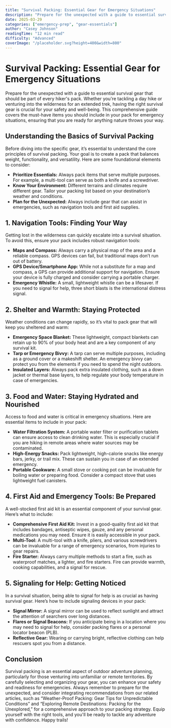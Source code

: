 ```yaml
---
title: "Survival Packing: Essential Gear for Emergency Situations"
description: "Prepare for the unexpected with a guide to essential survival gear that should be part of every hiker's pack."
date: 2025-03-29
categories: ["emergency-prep", "gear-essentials"]
author: "Casey Johnson"
readingTime: "12 min read"
difficulty: "Advanced"
coverImage: "/placeholder.svg?height=400&width=800"
---
```


# Survival Packing: Essential Gear for Emergency Situations

Prepare for the unexpected with a guide to essential survival gear that should be part of every hiker's pack. Whether you're tackling a day hike or venturing into the wilderness for an extended trek, having the right survival gear is crucial for your safety and well-being. This comprehensive guide covers the must-have items you should include in your pack for emergency situations, ensuring that you are ready for anything nature throws your way.

## Understanding the Basics of Survival Packing

Before diving into the specific gear, it’s essential to understand the core principles of survival packing. Your goal is to create a pack that balances weight, functionality, and versatility. Here are some foundational elements to consider:

- **Prioritize Essentials:** Always pack items that serve multiple purposes. For example, a multi-tool can serve as both a knife and a screwdriver.
- **Know Your Environment:** Different terrains and climates require different gear. Tailor your packing list based on your destination’s weather and conditions.
- **Plan for the Unexpected:** Always include gear that can assist in emergencies, such as navigation tools and first aid supplies.

## 1. Navigation Tools: Finding Your Way

Getting lost in the wilderness can quickly escalate into a survival situation. To avoid this, ensure your pack includes robust navigation tools:

- **Maps and Compass:** Always carry a physical map of the area and a reliable compass. GPS devices can fail, but traditional maps don’t run out of battery.
- **GPS Device/Smartphone App:** While not a substitute for a map and compass, a GPS can provide additional support for navigation. Ensure your device is fully charged and consider carrying a portable charger.
- **Emergency Whistle:** A small, lightweight whistle can be a lifesaver. If you need to signal for help, three short blasts is the international distress signal.

## 2. Shelter and Warmth: Staying Protected

Weather conditions can change rapidly, so it’s vital to pack gear that will keep you sheltered and warm:

- **Emergency Space Blanket:** These lightweight, compact blankets can retain up to 90% of your body heat and are a key component of any survival kit.
- **Tarp or Emergency Bivvy:** A tarp can serve multiple purposes, including as a ground cover or a makeshift shelter. An emergency bivvy can protect you from the elements if you need to spend the night outdoors.
- **Insulated Layers:** Always pack extra insulated clothing, such as a down jacket or thermal base layers, to help regulate your body temperature in case of emergencies.

## 3. Food and Water: Staying Hydrated and Nourished

Access to food and water is critical in emergency situations. Here are essential items to include in your pack:

- **Water Filtration System:** A portable water filter or purification tablets can ensure access to clean drinking water. This is especially crucial if you are hiking in remote areas where water sources may be contaminated.
- **High-Energy Snacks:** Pack lightweight, high-calorie snacks like energy bars, jerky, or trail mix. These can sustain you in case of an extended emergency.
- **Portable Cookware:** A small stove or cooking pot can be invaluable for boiling water or preparing food. Consider a compact stove that uses lightweight fuel canisters.

## 4. First Aid and Emergency Tools: Be Prepared

A well-stocked first aid kit is an essential component of your survival gear. Here’s what to include:

- **Comprehensive First Aid Kit:** Invest in a good-quality first aid kit that includes bandages, antiseptic wipes, gauze, and any personal medications you may need. Ensure it is easily accessible in your pack.
- **Multi-Tool:** A multi-tool with a knife, pliers, and various screwdrivers can be invaluable for a range of emergency scenarios, from injuries to gear repairs.
- **Fire Starter:** Always carry multiple methods to start a fire, such as waterproof matches, a lighter, and fire starters. Fire can provide warmth, cooking capabilities, and a signal for rescue.

## 5. Signaling for Help: Getting Noticed

In a survival situation, being able to signal for help is as crucial as having survival gear. Here’s how to include signaling devices in your pack:

- **Signal Mirror:** A signal mirror can be used to reflect sunlight and attract the attention of searchers over long distances.
- **Flares or Signal Beacons:** If you anticipate being in a location where you may need to signal for help, consider packing flares or a personal locator beacon (PLB).
- **Reflective Gear:** Wearing or carrying bright, reflective clothing can help rescuers spot you from a distance.

## Conclusion

Survival packing is an essential aspect of outdoor adventure planning, particularly for those venturing into unfamiliar or remote territories. By carefully selecting and organizing your gear, you can enhance your safety and readiness for emergencies. Always remember to prepare for the unexpected, and consider integrating recommendations from our related articles, such as “Weather-Proof Packing: Gear Tips for Unpredictable Conditions” and “Exploring Remote Destinations: Packing for the Unexplored,” for a comprehensive approach to your packing strategy. Equip yourself with the right tools, and you'll be ready to tackle any adventure with confidence. Happy trails!